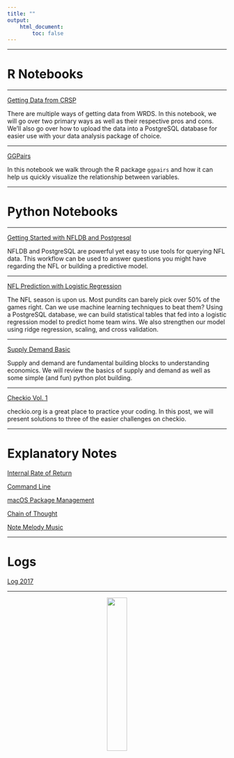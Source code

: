 ```yaml
---
title: ""
output:
    html_document:
        toc: false
---
```



---

# R Notebooks

---

[Getting Data from CRSP](crsp_gettingdata.html)

There are multiple ways of getting data from WRDS. In this notebook, we will go over two primary ways as well as their respective pros and cons. We'll also go over how to upload the data into a PostgreSQL database for easier use with your data analysis package of choice.

---

[GGPairs](ggpairs.html)

In this notebook we walk through the R package `ggpairs` and how it can help us quickly visualize the relationship between variables.

---

# Python Notebooks

---

[Getting Started with NFLDB and Postgresql](nfldb-postgresql.html)

NFLDB and PostgreSQL are powerful yet easy to use tools for querying NFL data. This workflow can be used to answer questions you might have regarding the NFL or building a predictive model.

---

[NFL Prediction with Logistic Regression](nfl-prediction-1.html)

The NFL season is upon us. Most pundits can barely pick over 50% of the games right. Can we use machine learning techniques to beat them? Using a PostgreSQL database, we can build statistical tables that fed into a logistic regression model to predict home team wins. We also strengthen our model using ridge regression, scaling, and cross validation.

---

[Supply Demand Basic](supply-demand-basics.html)

Supply and demand are fundamental building blocks to understanding economics. We will review the basics of supply and demand as well as some simple (and fun) python plot building.

---

[Checkio Vol. 1](checkio-vol1.html)

checkio.org is a great place to practice your coding. In this post, we will present solutions to three of the easier challenges on checkio.

---

# Explanatory Notes

[Internal Rate of Return](irr.html)

[Command Line](cli_basics.html)

[macOS Package Management](macOS_package_management.html)

[Chain of Thought](cot_norm.html)

[Note Melody Music](note-melody-music.html)

---

# Logs


[Log 2017](log_2017.html)

<!-- --- -->

<!-- --- -->

<!-- <center> -->

<!-- <p style="font-size:30pt;">Research Consulting Services</p> -->

<!-- Highest Quality Services Guranteed -->

<!-- --- -->

<!-- <button type="button" class="btn btn-primary btn-lg"> <a href="mailto:timothykylethomas@gmail.com"  style="font-size:20pt;color:white;">Contact</a> </button> -->
<!-- </center> -->

<!-- --- -->

<!-- <center> -->
<!-- <p style="font-size:20pt;">Services</p> -->

<!-- $\LaTeX$ | Econometrics | Data Science -->

<!-- </center> -->

---

<center>
![](logo.png){ width=30% }
</center>
